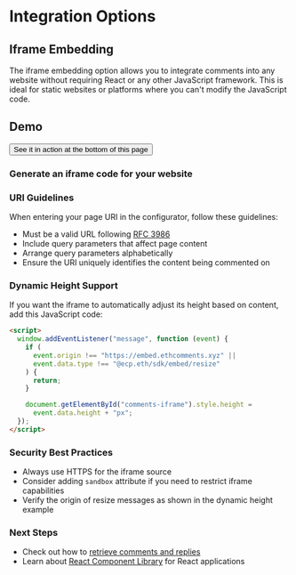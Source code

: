 
# Integration Options

## Iframe Embedding

The iframe embedding option allows you to integrate comments into any website without requiring React or any other JavaScript framework. This is ideal for static websites or platforms where you can't modify the JavaScript code.

## Demo

<Button href="#ecp-embed-footer" >
  See it in action at the bottom of this page
</Button>

### Generate an iframe code for your website

<IframeConfigurator />

### URI Guidelines

When entering your page URI in the configurator, follow these guidelines:

- Must be a valid URL following [RFC 3986](https://datatracker.ietf.org/doc/html/rfc3986)
- Include query parameters that affect page content
- Arrange query parameters alphabetically
- Ensure the URI uniquely identifies the content being commented on

### Dynamic Height Support

If you want the iframe to automatically adjust its height based on content, add this JavaScript code:

```html
<script>
  window.addEventListener("message", function (event) {
    if (
      event.origin !== "https://embed.ethcomments.xyz" ||
      event.data.type !== "@ecp.eth/sdk/embed/resize"
    ) {
      return;
    }

    document.getElementById("comments-iframe").style.height =
      event.data.height + "px";
  });
</script>
```

### Security Best Practices

- Always use HTTPS for the iframe source
- Consider adding `sandbox` attribute if you need to restrict iframe capabilities
- Verify the origin of resize messages as shown in the dynamic height example

### Next Steps

- Check out how to [retrieve comments and replies](/indexer/read-comments/)
- Learn about [React Component Library](/integration-options/react-component-library) for React applications

